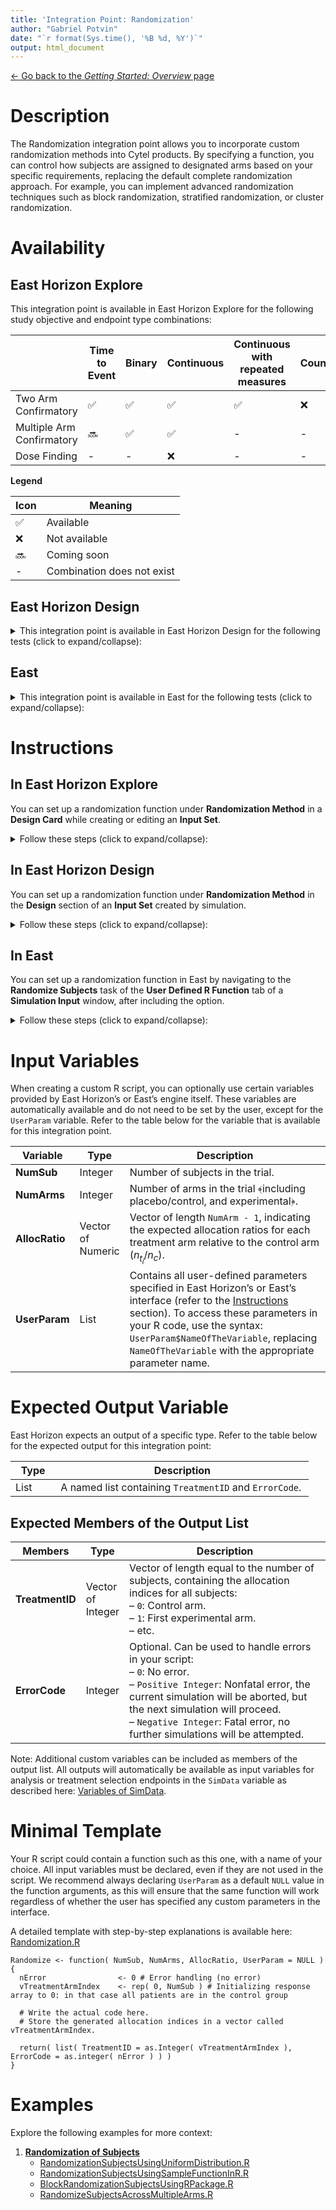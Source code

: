 ```yaml
---
title: 'Integration Point: Randomization'
author: "Gabriel Potvin"
date: "`r format(Sys.time(), '%B %d, %Y')`"
output: html_document
---
```


[$\leftarrow$ Go back to the *Getting Started: Overview* page](Overview.html)

# Description

The Randomization integration point allows you to incorporate custom randomization methods into Cytel products. By specifying a function, you can control how subjects are assigned to designated arms based on your specific requirements, replacing the default complete randomization approach. For example, you can implement advanced randomization techniques such as block randomization, stratified randomization, or cluster randomization.

# Availability

## East Horizon Explore

This integration point is available in East Horizon Explore for the following study objective and endpoint type combinations:

||Time to Event|Binary|Continuous|Continuous with repeated measures|Count|Composite|Dual TTE-TTE|Dual TTE-Binary|
|----------------|--|--|--|--|--|--|--|--|
|Two Arm Confirmatory|✅|✅|✅|✅|❌|❌|✅|✅|
|Multiple Arm Confirmatory|🔜|✅|✅|-|-|-|-|-|
|Dose Finding|-|-|❌|-|-|-|-|-|

**Legend**

|Icon|Meaning|
|--|----------|
|✅|Available|
|❌|Not available|
|🔜|Coming soon|
|-|Combination does not exist|

## East Horizon Design

<details>
<summary>This integration point is available in East Horizon Design for the following tests (click to expand/collapse):</summary>

|Test|Study Objective|Endpoint|Availability|
|-------|-----|-----|--|
|Single Mean (One Arm Design)|One Arm Exploratory/Confirmatory|Continuous|❌|
|Mean of Paired Differences (Paired Design)|One Arm Exploratory/Confirmatory|Continuous|❌|
|Mean of paired Ratios (Paired Design)|One Arm Exploratory/Confirmatory|Continuous|❌|
|Single Proportion (One Arm Design)|One Arm Exploratory/Confirmatory|Binary|❌|
|Simon's Two Stage (One Arm Design)|One Arm Exploratory/Confirmatory|Binary|❌|
|Logrank Weibull Distribution (One Arm Design)|One Arm Exploratory/Confirmatory|Time to Event|❌|
|Parametric Weibull Distribution (One Arm Design)|One Arm Exploratory/Confirmatory|Time to Event|❌|
|Logrank Exponential Distribution (One Arm Design)|One Arm Exploratory/Confirmatory|Time to Event|❌|
|Single Poisson Rate (One Arm Design)|One Arm Exploratory/Confirmatory|Count|❌|
|Difference of Means (Parallel Design)|Two Arm Confirmatory|Continuous|✅|
|Ratio of Means (Parallel Design)|Two Arm Confirmatory|Continuous|❌|
|Difference of Means (Crossover Design)|Two Arm Confirmatory|Continuous|❌|
|Ratio of Means (Crossover Design)|Two Arm Confirmatory|Continuous|❌|
|Difference of Proportions (Parallel Design)|Two Arm Confirmatory|Binary|✅|
|Ratio of Proportions (Parallel Design)|Two Arm Confirmatory|Binary|✅|
|Odds Ratio of Proportions (Parallel Design)|Two Arm Confirmatory|Binary|✅|
|Fisher's Exact (Parallel Design)|Two Arm Confirmatory|Binary|❌|
|Logrank Test Given Accrual Duration and Accrual Rates (Parallel Design)|Two Arm Confirmatory|Time to Event|✅|
|Logrank Test Given Accrual Duration and Study Duration (Parallel Design)|Two Arm Confirmatory|Time to Event|✅|
|Logrank Test Given Accrual Duration and Accrual Rates (Population Enrichment)|Two Arm Confirmatory|Time to Event|❌|
|Ratio of Poisson Rates (Parallel Design)|Two Arm Confirmatory|Count|❌|
|Ratio of Negative Binomial Rates (Parallel Design)|Two Arm Confirmatory|Count|❌|
|Win Ratio (Parallel Design)|Two Arm Confirmatory|Composite|❌|
|MAMS Difference of Means (Pairwise Comparisons to Control)|Multiple Arm Confirmatory|Continuous|🔜|
|MAMS Difference of Means: Combining P-Values (Pairwise Comparisons to Control)|Multiple Arm Confirmatory|Continuous|🔜|
|MAMS Difference of Proportions (Pairwise Comparisons to Control)|Multiple Arm Confirmatory|Binary|🔜|
|MAMS Difference of Proportions: Combining P-Values (Pairwise Comparisons to Control)|Multiple Arm Confirmatory|Binary|🔜|
|MAMS Logrank (Pairwise Comparisons to Control)|Multiple Arm Confirmatory|Time to Event|🔜|
|MAMS Logrank: Combining P-Values (Pairwise Comparisons to Control)|Multiple Arm Confirmatory|Time to Event|🔜|
</details>

## East

<details>
<summary>This integration point is available in East for the following tests (click to expand/collapse):</summary>

|Test|Number of Samples|Endpoint|Availability|
|-------|-----|-----|--|
|Difference of Means (Parallel Design)|Two Samples|Continuous|✅|
|Difference of Proportions (Parallel Design)|Two Samples|Discrete|✅|
|Ratio of Proportions (Parallel Design)|Two Samples|Discrete|✅|
|Odds Ratio of Proportions (Parallel Design)|Two Samples|Discrete|✅|
|Logrank Test Given Accrual Duration and Accrual Rates (Parallel Design)|Two Samples|Survival|✅|
|Logrank Test Given Accrual Duration and Study Duration (Parallel Design)|Two Samples|Survival|✅|
|Chi-Square for Specified Proportions in C Categories (Single Arm Design)|Many Samples|Discrete|❌|
|Two Group Chi-Square for Proportions in C Categories (Parallel Design)|Many Samples|Discrete|❌|
|Multiple Looks - Combining P-Values (Pairwise Comparisons to Control - Difference of Means)|Many Samples|Continuous|❌|
|Multiple Looks - Combining P-Values (Multiple Pairwise Comparisons to Control - Difference of Proportions)|Many Samples|Discrete|❌|
|Multiple Looks - Combining P-Values (Pairwise Comparisons to Control - Logrank Test)|Many Samples|Survival|❌|
</details>

# Instructions

## In East Horizon Explore

You can set up a randomization function under **Randomization Method** in a **Design Card** while creating or editing an **Input Set**.

<details>
<summary>Follow these steps (click to expand/collapse):</summary>

1. Select **User Specified-R** from the dropdown in the **Randomization Method** field in the **Design Card**.
1. Browse and select the appropriate R file (`filename.r`) from your computer, or use the built-in **R Code Assistant** to create one. This file should contain function(s) written to perform various tasks to be used throughout your Project.
1. Choose the appropriate function name. If the expected function is not displaying, then check your R code for errors.
1. Set any required user parameters (variables) as needed for your function using **+ Add Variables**.
1. Continue creating your project by specifying scenarios for patient Response, Enrollments, etc.

For a visual guide of where to find the option, refer to the screenshot below:

![](GettingStarted_files/randomization.png)
</details>

## In East Horizon Design

You can set up a randomization function under **Randomization Method** in the **Design** section of an **Input Set** created by simulation.

<details>
<summary>Follow these steps (click to expand/collapse):</summary>

1. Create and compute a first **analytical design input set**.
1. Navigate to the Results section and **simulate** the analytical design.
1. Navigate to the new **simulation input set** that was created.
1. Select **User Specified-R** from the dropdown in the **Randomization Method** field in the **Design** tab.
1. Browse and select the appropriate R file (`filename.r`) from your computer, or use the built-in **R Code Assistant** to create one. This file should contain function(s) written to perform various tasks to be used throughout your Project.
1. Choose the appropriate function name. If the expected function is not displaying, then check your R code for errors.
1. Set any required user parameters (variables) as needed for your function using **+ Add Variables**.
1. Continue creating your project.

For a visual guide of where to find the option, refer to the screenshot below:

![](GettingStarted_files/randomizationDesign.png)
</details>

## In East

You can set up a randomization function in East by navigating to the **Randomize Subjects** task of the **User Defined R Function** tab of a **Simulation Input** window, after including the option.

<details>
<summary>Follow these steps (click to expand/collapse):</summary>

1. Choose the appropriate test in the **Design** tab.
1. If you see the **Design Input** window, compute the scenario using the **Compute** button, save the design using the **Save in Workbook** button, then navigate to the **Simulation Input** window by clicking on the **Simulate Design** button under **Library**.
1. Click on the **Include Options** button on the top right corner of the **Simulation Input** window and select both **Accrual / Dropouts** and **User Defined R Function**.
1. In the tab **User Defined R Function**, a list of tasks will appear. Place your cursor in the **File Name** field for the task **Randomize Subjects**.
1. Click on the button **Browse...** to select the appropriate R file (`filename.r`) from your computer. This file should contain function(s) written to perform various tasks to be used throughout your Project.
1. Specify the function name you want to initialize. To copy the function's name from the R script, click on the button **View**.
1. Set any required user parameters (variables) as needed for your function using the button **Add/Edit Variables**.
1. Continue setting up your project.

For a visual guide of where to find the option, refer to the screenshot below:

![](GettingStarted_files/randomizationEast.png)
</details>

# Input Variables

When creating a custom R script, you can optionally use certain variables provided by East Horizon's or East's engine itself. These variables are automatically available and do not need to be set by the user, except for the `UserParam` variable. Refer to the table below for the variable that is available for this integration point.

| **Variable**   | **Type** | **Description**                                                                 |
|----------------|--------------|---------------------------------------------------------------------------------|
|**NumSub**|Integer|Number of subjects in the trial.|
|**NumArms**|Integer|Number of arms in the trial ﴾including placebo/control, and experimental﴿.|
|**AllocRatio**|Vector of Numeric|Vector of length `NumArm - 1`, indicating the expected allocation ratios for each treatment arm relative to the control arm ($n_{t_i}/n_c$).|
| **UserParam**  | List     | Contains all user-defined parameters specified in East Horizon's or East's interface (refer to the [Instructions](#instructions) section). To access these parameters in your R code, use the syntax: `UserParam$NameOfTheVariable`, replacing `NameOfTheVariable` with the appropriate parameter name. |

# Expected Output Variable

East Horizon expects an output of a specific type. Refer to the table below for the expected output for this integration point:

| **Type**  | **Description**                                                                                  |
|------------------|--------------------------------------------------------------------------------------------------|
| List  | A named list containing `TreatmentID` and `ErrorCode`.                    |

## Expected Members of the Output List

| **Members**     | **Type**  | **Description**                                                                                  |
|----------------|--------------|---------------------------------------------------------------------------------|
| **TreatmentID**   | Vector of Integer  | Vector of length equal to the number of subjects, containing the allocation indices for all subjects:<br>– `0`: Control arm.<br>– `1`: First experimental arm.<br>– etc.|
| **ErrorCode**   | Integer  | Optional. Can be used to handle errors in your script:<br>– `0`: No error.<br> – `Positive Integer`: Nonfatal error, the current simulation will be aborted, but the next simulation will proceed.<br>– `Negative Integer`: Fatal error, no further simulations will be attempted.                  |

Note: Additional custom variables can be included as members of the output list. All outputs will automatically be available as input variables for analysis or treatment selection endpoints in the `SimData` variable as described here: [Variables of SimData](VariablesOfSimData.html).

# Minimal Template

Your R script could contain a function such as this one, with a name of your choice. All input variables must be declared, even if they are not used in the script. We recommend always declaring `UserParam` as a default `NULL` value in the function arguments, as this will ensure that the same function will work regardless of whether the user has specified any custom parameters in the interface.

A detailed template with step-by-step explanations is available here: [Randomization.R](https://github.com/Cytel-Inc/CyneRgy/blob/main/inst/Templates/Randomization.R) 

```
Randomize <- function( NumSub, NumArms, AllocRatio, UserParam = NULL )
{
  nError        	    <- 0 # Error handling (no error)
  vTreatmentArmIndex 	<- rep( 0, NumSub ) # Initializing response array to 0: in that case all patients are in the control group
  
  # Write the actual code here.
  # Store the generated allocation indices in a vector called vTreatmentArmIndex.

  return( list( TreatmentID = as.Integer( vTreatmentArmIndex ), ErrorCode = as.integer( nError ) ) )
}
```

# Examples

Explore the following examples for more context:

1. [**Randomization of Subjects**](RandomizeSubjects.html)
    - [RandomizationSubjectsUsingUniformDistribution.R](https://github.com/Cytel-Inc/CyneRgy/blob/main/inst/Examples/RandomizeSubjects/R/RandomizationSubjectsUsingUniformDistribution.R)
    - [RandomizationSubjectsUsingSampleFunctionInR.R](https://github.com/Cytel-Inc/CyneRgy/blob/main/inst/Examples/RandomizeSubjects/R/RandomizationSubjectsUsingSampleFunctionInR.R)
    - [BlockRandomizationSubjectsUsingRPackage.R](https://github.com/Cytel-Inc/CyneRgy/blob/main/inst/Examples/RandomizeSubjects/R/BlockRandomizationSubjectsUsingRPackage.R)
    - [RandomizeSubjectsAcrossMultipleArms.R](https://github.com/Cytel-Inc/CyneRgy/blob/main/inst/Examples/RandomizeSubjects/R/RandomizeSubjectsAcrossMultipleArms.R)
